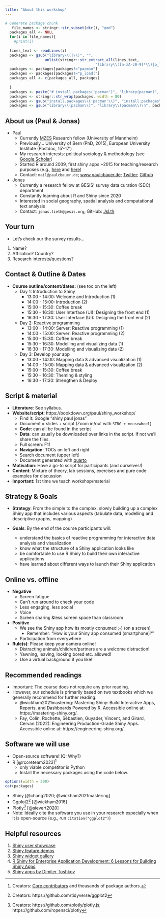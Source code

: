 ```yaml
---
title: "About this workshop"
---
```



```r
# Generate package chunk
   file_names <- stringr::str_subset(dir(), "qmd")
  packages_all <- NULL
  for(i in file_names){
  	#print(i)
  	
  lines_text <- readLines(i) 
  packages <- gsub("library\\(|\\)", "",  
                  unlist(stringr::str_extract_all(lines_text,  
                                         "library\\([a-zA-z0-9]*\\)|p_load\\([a-zA-z0-9]*\\)"))) 
  packages <- packages[packages!="pacman"] 
  packages <- packages[packages!="p_load("] 
  packages_all <- c(packages_all, packages)
  
  }
  packages <- paste("# install.packages('pacman')", "library(pacman)", "p_load('", paste(unique(packages_all), collapse="', '"), "')",sep="") 
  packages <- stringr::str_wrap(packages, width = 80) 
  packages <- gsub("install.packages\\('pacman'\\)", "install.packages\\('pacman'\\)\n", packages) 
  packages <- gsub("library\\(pacman\\)", "library\\(pacman\\)\n", packages)
```







## About us (Paul & Jonas)
- Paul
	- Currently [MZES](https://www.mzes.uni-mannheim.de/d7/en) Research fellow (University of Mannheim)
	- Previously... University of Bern (PhD, 2015), European University Institute (Postdoc, 15'-17')
	- My research interests: political sociology & methodology [see [Google Scholar](https://scholar.google.com/citations?user=hw-b-MkAAAAJ&hl=en&oi=ao))
	- Started R around 2009, first shiny apps ~2015 for teaching/research purposes (e.g., [here](https://paulcbauer.shinyapps.io/transformations_of_variables/) and [here](https://paulcbauer.shinyapps.io/visualizing-causal-scenarios/))
	- Contact: `mail@paulcbauer.de`; [www.paulcbauer.de](https://sites.google.com/paulcbauer.de/web/); [Twitter](https://twitter.com/p_c_bauer); [Github](https://github.com/paulcbauer)
- Jonas
	- Currently a research fellow at GESIS' survey data curation (SDC) department
	- Constantly learning about R and Shiny since 2020
	- Interested in social geography, spatial analysis and computational text analysis
	- Contact: `jonas.lieth@gesis.org`; GitHub: [JsLth](https://github.com/JsLth)





## Your turn

- Let's check our the survey results...

1. Name?
2. Affiliation? Country?
3. Research interests/questions?

<!--
Below take too long for short workshop
4. Previous experience with R?
5. Why are you interested in this
workshop?
-->




## Contact & Outline & Dates
- **Course outline/content/dates:** (see toc on the left) 
  - Day 1: Introduction to Shiny
    - 13:00 - 14:00: Welcome and Introduction (1)
    - 14:00 - 15:00: Introduction (2)
    - 15:00 - 15:30: Coffee break
    - 15:30 - 16:30: User Interface (UI): Designing the front end (1)
    - 16:30 - 17:30: User Interface (UI): Designing the front end (2)
  - Day 2: Reactive programming
    - 13:00 - 14:00: Server: Reactive programming (1)
    - 14:00 - 15:00: Server: Reactive programming (2)
    - 15:00 - 15:30: Coffee break
    - 15:30 - 16:30: Modelling and visualizing data (1)
    - 16:30 - 17:30: Modelling and visualizing data (2)
  - Day 3: Develop your app
    - 13:00 - 14:00: Mapping data & advanced visualization (1)
    - 14:00 - 15:00: Mapping data & advanced visualization (2)
    - 15:00 - 15:30: Coffee break
    - 15:30 - 16:30: Theming & styling 
    - 16:30 - 17:30: Strengthen & Deploy






## Script & material {#material}
- **Literature**: See syllabus.
- **Website/script**: https://bookdown.org/paul/shiny_workshop/
	- Find it: Google "shiny paul jonas"
	- Document = slides  + script (Zoom in/out with `STRG + mousewheel`)
	- **Code**: can all be found in the script
	- **Data**: can usually be downloaded over links in the script. If not we'll share the files.
	- Full screen: F11
	- **Navigation**: TOCs on left and right
	- Search document (upper left)
	- Document generated with [quarto](https://quarto.org/)
- **Motivation**: Have a go-to script for participants (and ourselves!)
- **Content**: Mixture of theory, lab sessions, exercises and pure code examples for discussion
- **Important**: 1st time we teach workshop/material



## Strategy & Goals
- **Strategy**: From the simple to the complex, slowly building up a complex Shiny app that includes various aspects (tabulate data, modelling and descriptive graphs, mapping)

- **Goals**: By the end of the course participants will:
	- understand the basics of reactive programming for interactive data analysis and visualization
	- know what the structure of a Shiny application looks like
	- be comfortable to use R Shiny to build their own interactive applications
	- have learned about different ways to launch their Shiny application






  






## Online vs. offline

* **Negative**
    + Screen fatigue
    + Can't run around to check your code
    + Less engaging, less social
    + Voice
    + Screen sharing &less screen space than classroom 
* **Positive**
    + We see the Shiny app how its mostly consumed
    ;-) (on a screen)
        + Remember: "How is your Shiny app consumed (smartphone)?"
    + Participation from everywhere
* **Rule(s)**: Please keep your camera online!
  + Distracting animals/children/partners are a welcome distraction!
  + Yawning, leaving, looking bored etc. allowed!
  + Use a virtual background if you like!
  







  
    
## Recommended readings

- Important: The course does not require any prior reading. 
- However, our schedule is primarily based on two textbooks which we generally recommend for further reading:
	- @wickham2021mastering: Mastering Shiny: Build Interactive Apps, Reports, and Dashboards Powered by R. Accessible online at: https://mastering-shiny.org/. 
	- Fay, Colin, Rochette, Sébastien, Guyader, Vincent, and Girard, Cervan (2022): Engineering Production-Grade Shiny Apps. Accessible online at: https://engineering-shiny.org/.













## Software we will use
- Open-source software! (Q: Why?)
- R [@rcoreteam2023]^[Creators: [Core contributors](https://www.r-project.org/contributors.html)  and thousands of package authors.]
  - only viable competitor is Python
  - Install the necessary packages using the code below.

```r
options(width = 300)
cat(packages)
```

- Shiny [@chang2020; @wickham2021mastering]
- Ggplot2^[Creators: https://github.com/tidyverse/ggplot2] [@wickham2016]
* Plotly^[Creators: https://github.com/plotly/plotly.js; https://github.com/ropensci/plotly] [@sievert2020]
* Note: Ideally cite the software you use in your research especially when it is open-source (e.g., run `citation("ggplot2")`)






## Helpful resources

1. [Shiny user showcase](https://shiny.posit.co/r/gallery/#user-showcase) 
2. [Shiny feature demos](https://shiny.posit.co/r/gallery/#feature-demos)
3. [Shiny widget gallery](https://shiny.posit.co/r/gallery/widgets/widget-gallery/)
4. [R Shiny for Enterprise Application Development: 6 Lessons for Building Shiny Apps](https://appsilon.com/why-you-should-use-r-shiny-for-enterprise-application-development/#anchor-7)
5. [Shiny apps by Dimiter Toshkov](http://www.dimiter.eu/Visualizations.html)
